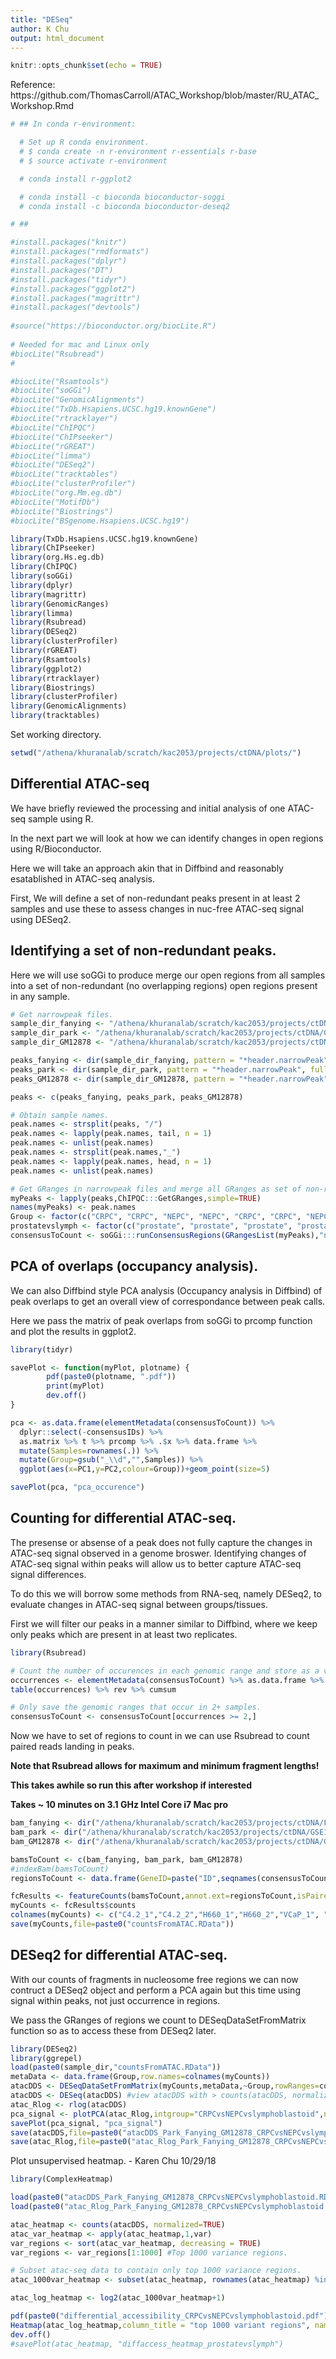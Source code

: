```yaml
---
title: "DESeq"
author: K Chu
output: html_document
---
```


```r
knitr::opts_chunk$set(echo = TRUE)
```

Reference: https://github.com/ThomasCarroll/ATAC_Workshop/blob/master/RU_ATAC_Workshop.Rmd

```r
# ## In conda r-environment:

  # Set up R conda environment.
  # $ conda create -n r-environment r-essentials r-base
  # $ source activate r-environment

  # conda install r-ggplot2

  # conda install -c bioconda bioconductor-soggi
  # conda install -c bioconda bioconductor-deseq2 

# ##

#install.packages("knitr")
#install.packages("rmdformats")
#install.packages("dplyr")
#install.packages("DT")
#install.packages("tidyr")
#install.packages("ggplot2")
#install.packages("magrittr")
#install.packages("devtools")
 
#source("https://bioconductor.org/biocLite.R")
 
# Needed for mac and Linux only
#biocLite("Rsubread")
# 

#biocLite("Rsamtools")
#biocLite("soGGi")
#biocLite("GenomicAlignments")
#biocLite("TxDb.Hsapiens.UCSC.hg19.knownGene")
#biocLite("rtracklayer")
#biocLite("ChIPQC")
#biocLite("ChIPseeker")
#biocLite("rGREAT")
#biocLite("limma")
#biocLite("DESeq2")
#biocLite("tracktables")
#biocLite("clusterProfiler")
#biocLite("org.Mm.eg.db")
#biocLite("MotifDb")
#biocLite("Biostrings")
#biocLite("BSgenome.Hsapiens.UCSC.hg19")

library(TxDb.Hsapiens.UCSC.hg19.knownGene)
library(ChIPseeker)
library(org.Hs.eg.db)
library(ChIPQC)
library(soGGi)
library(dplyr)
library(magrittr)
library(GenomicRanges)
library(limma)
library(Rsubread)
library(DESeq2)
library(clusterProfiler)
library(rGREAT)
library(Rsamtools)
library(ggplot2)
library(rtracklayer)
library(Biostrings)
library(clusterProfiler)
library(GenomicAlignments)
library(tracktables)
```

Set working directory.

```r
setwd("/athena/khuranalab/scratch/kac2053/projects/ctDNA/plots/")
```

## Differential ATAC-seq

We have briefly reviewed the processing and initial analysis of one ATAC-seq sample using R.

In the next part we will look at how we can identify changes in open regions using R/Bioconductor.

Here we will take an approach akin that in Diffbind and reasonably esatablished in ATAC-seq analysis. 

First, We will define a set of non-redundant peaks present in at least 2 samples and use these to assess changes in nuc-free ATAC-seq signal using DESeq2.

## Identifying a set of non-redundant peaks.

Here we will use soGGi to produce merge our open regions from all samples into a set of non-redundant (no overlapping regions) open regions present in any sample.

```r
# Get narrowpeak files.
sample_dir_fanying <- "/athena/khuranalab/scratch/kac2053/projects/ctDNA/Fanying_NEPC_CRPC_ATAC-seq/macs2"
sample_dir_park <- "/athena/khuranalab/scratch/kac2053/projects/ctDNA/GSE118207/macs2"
sample_dir_GM12878 <- "/athena/khuranalab/scratch/kac2053/projects/ctDNA/GSE47753/macs2"

peaks_fanying <- dir(sample_dir_fanying, pattern = "*header.narrowPeak", full.names = TRUE)
peaks_park <- dir(sample_dir_park, pattern = "*header.narrowPeak", full.names = TRUE)
peaks_GM12878 <- dir(sample_dir_GM12878, pattern = "*header.narrowPeak", full.names = TRUE)

peaks <- c(peaks_fanying, peaks_park, peaks_GM12878)

# Obtain sample names.
peak.names <- strsplit(peaks, "/")
peak.names <- lapply(peak.names, tail, n = 1)
peak.names <- unlist(peak.names)
peak.names <- strsplit(peak.names,"_")
peak.names <- lapply(peak.names, head, n = 1)
peak.names <- unlist(peak.names)

# Get GRanges in narrowpeak files and merge all GRanges as set of non-redundant (no overlapping regions) open regions using soGGi.
myPeaks <- lapply(peaks,ChIPQC:::GetGRanges,simple=TRUE)
names(myPeaks) <- peak.names
Group <- factor(c("CRPC", "CRPC", "NEPC", "NEPC", "CRPC", "CRPC", "NEPC", "NEPC", "lymphoblastoid", "lymphoblastoid", "lymphoblastoid", "lymphoblastoid", "lymphoblastoid", "lymphoblastoid", "lymphoblastoid"))
prostatevslymph <- factor(c("prostate", "prostate", "prostate", "prostate", "prostate", "prostate", "prostate", "prostate", "lymphoblastoid", "lymphoblastoid", "lymphoblastoid", "lymphoblastoid", "lymphoblastoid", "lymphoblastoid", "lymphoblastoid"))
consensusToCount <- soGGi:::runConsensusRegions(GRangesList(myPeaks),"none")
```

## PCA of overlaps (occupancy analysis).

We can also Diffbind style PCA analysis (Occupancy analysis in Diffbind) of peak overlaps to get an overall view of correspondance between peak calls.

Here we pass the matrix of peak overlaps from soGGi to prcomp function and plot the results in ggplot2.

```r
library(tidyr)

savePlot <- function(myPlot, plotname) {
        pdf(paste0(plotname, ".pdf"))
        print(myPlot)
        dev.off()
}

pca <- as.data.frame(elementMetadata(consensusToCount)) %>% 
  dplyr::select(-consensusIDs) %>% 
  as.matrix %>% t %>% prcomp %>% .$x %>% data.frame %>% 
  mutate(Samples=rownames(.)) %>% 
  mutate(Group=gsub("_\\d","",Samples)) %>% 
  ggplot(aes(x=PC1,y=PC2,colour=Group))+geom_point(size=5)

savePlot(pca, "pca_occurence")
```

## Counting for differential ATAC-seq.


The presense or absense of a peak does not fully capture the changes in ATAC-seq signal observed in a genome broswer. Identifying changes of ATAC-seq signal within peaks will allow us to better capture ATAC-seq signal differences.

To do this we will borrow some methods from RNA-seq, namely DESeq2, to evaluate changes in ATAC-seq signal between groups/tissues.

First we will filter our peaks in a manner similar to Diffbind, where we keep only peaks which are present in at least two replicates.

```r
library(Rsubread)

# Count the number of occurences in each genomic range and store as a vector.
occurrences <- elementMetadata(consensusToCount) %>% as.data.frame %>% dplyr::select(-consensusIDs) %>% rowSums
table(occurrences) %>% rev %>% cumsum

# Only save the genomic ranges that occur in 2+ samples.
consensusToCount <- consensusToCount[occurrences >= 2,]
```

Now we have to set of regions to count in we can use Rsubread to count paired reads landing in peaks.

**Note that Rsubread allows for maximum and minimum fragment lengths!**

**This takes awhile so run this after workshop if interested**

**Takes ~ 10 minutes on 3.1 GHz Intel Core i7 Mac pro**

```r
bam_fanying <- dir("/athena/khuranalab/scratch/kac2053/projects/ctDNA/Fanying_NEPC_CRPC_ATAC-seq/original_data", full.names = TRUE,pattern = "*.\\.bam$")
bam_park <- dir("/athena/khuranalab/scratch/kac2053/projects/ctDNA/GSE118207/bam", full.names = TRUE,pattern = "*rmdups.bam$")
bam_GM12878 <- dir("/athena/khuranalab/scratch/kac2053/projects/ctDNA/GSE47753/bam", full.names = TRUE,pattern = "SRR891274_rmdups.bam$")

bamsToCount <- c(bam_fanying, bam_park, bam_GM12878)
#indexBam(bamsToCount)
regionsToCount <- data.frame(GeneID=paste("ID",seqnames(consensusToCount),start(consensusToCount),end(consensusToCount),sep="_"),Chr=seqnames(consensusToCount),Start=start(consensusToCount),End=end(consensusToCount),Strand=strand(consensusToCount))

fcResults <- featureCounts(bamsToCount,annot.ext=regionsToCount,isPairedEnd = TRUE,countMultiMappingReads = FALSE,maxFragLength=100)
myCounts <- fcResults$counts
colnames(myCounts) <- c("C4.2_1","C4.2_2","H660_1","H660_2","VCaP_1", "VCaP_2", "MSKCC-EF1", "H660_Park", "GM12878_50k_1", "GM12878_50k_2", "GM12878_50k_3", "GM12878_50k_4", "GM12878_500_1", "GM12878_500_2", "GM12878_500_3")
save(myCounts,file=paste0("countsFromATAC.RData"))
```

## DESeq2 for differential ATAC-seq.

With our counts of fragments in nucleosome free regions we can now contruct a DESeq2 object and perform a PCA again but this time using signal within peaks, not just occurrence in regions. 

We pass the GRanges of regions we count to DESeqDataSetFromMatrix function so as to access these from DESeq2 later.

```r
library(DESeq2)
library(ggrepel)
load(paste0(sample_dir,"countsFromATAC.RData"))
metaData <- data.frame(Group,row.names=colnames(myCounts))
atacDDS <- DESeqDataSetFromMatrix(myCounts,metaData,~Group,rowRanges=consensusToCount)
atacDDS <- DESeq(atacDDS) #view atacDDS with > counts(atacDDS, normalized=TRUE)
atac_Rlog <- rlog(atacDDS) 
pca_signal <- plotPCA(atac_Rlog,intgroup="CRPCvsNEPCvslymphoblastoid",ntop=nrow(atac_Rlog)) + geom_label_repel(label = rownames(colData(atac_Rlog)), nudge_y=50, nudge_x=50)
savePlot(pca_signal, "pca_signal")
save(atacDDS,file=paste0("atacDDS_Park_Fanying_GM12878_CRPCvsNEPCvslymphoblastoid.RData"))
save(atac_Rlog,file=paste0("atac_Rlog_Park_Fanying_GM12878_CRPCvsNEPCvslymphoblastoid.RData"))
```

Plot unsupervised heatmap. - Karen Chu 10/29/18

```r
library(ComplexHeatmap)

load(paste0("atacDDS_Park_Fanying_GM12878_CRPCvsNEPCvslymphoblastoid.RData"))
load(paste0("atac_Rlog_Park_Fanying_GM12878_CRPCvsNEPCvslymphoblastoid.RData"))

atac_heatmap <- counts(atacDDS, normalized=TRUE)
atac_var_heatmap <- apply(atac_heatmap,1,var)
var_regions <- sort(atac_var_heatmap, decreasing = TRUE)
var_regions <- var_regions[1:1000] #Top 1000 variance regions.

# Subset atac-seq data to contain only top 1000 variance regions.
atac_1000var_heatmap <- subset(atac_heatmap, rownames(atac_heatmap) %in% names(var_regions) )

atac_log_heatmap <- log2(atac_1000var_heatmap+1)

pdf(paste0("differential_accessibility_CRPCvsNEPCvslymphoblastoid.pdf"))
Heatmap(atac_log_heatmap,column_title = "top 1000 variant regions", name = "normalized peak signal", show_row_names = FALSE)
dev.off()
#savePlot(atac_heatmap, "diffaccess_heatmap_prostatevslymph")
```





